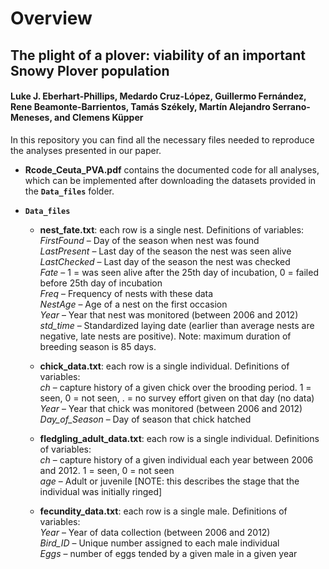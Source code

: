 # Overview
## The plight of a plover: viability of an important Snowy Plover population
#### Luke J. Eberhart-Phillips, Medardo Cruz-López, Guillermo Fernández, Rene Beamonte-Barrientos, Tamás Székely, Martín Alejandro Serrano-Meneses, and Clemens Küpper

In this repository you can find all the necessary files needed to reproduce the analyses presented in our paper.

* **Rcode_Ceuta_PVA.pdf** contains the documented code for all analyses, which can be implemented after downloading the datasets provided in the **`Data_files`** folder.
* **`Data_files`**

    + **nest_fate.txt**: each row is a single nest. Definitions of variables:  
*FirstFound* -- Day of the season when nest was found  
*LastPresent* -- Last day of the season the nest was seen alive  
*LastChecked* -- Last day of the season the nest was checked  
*Fate* -- 1 = was seen alive after the 25th day of incubation, 0 = failed
before 25th day of incubation  
*Freq* -- Frequency of nests with these data  
*NestAge* -- Age of a nest on the first occasion  
*Year* -- Year that nest was monitored (between 2006 and 2012)  
*std_time* -- Standardized laying date (earlier than average nests are
negative, late nests are positive). Note: maximum duration of
breeding season is 85 days.  

    + **chick_data.txt**: each row is a single individual. Definitions of
variables:  
*ch* -- capture history of a given chick over the brooding period. 1 = seen, 
0 = not seen, . = no survey effort given on that day (no data)  
*Year* -- Year that chick was monitored (between 2006 and 2012)  
*Day_of_Season* -- Day of season that chick hatched  

    + **fledgling_adult_data.txt**: each row is a single individual. Definitions of
variables:  
*ch* -- capture history of a given individual each year between 2006 and 2012.
1 = seen, 0 = not seen  
*age* -- Adult or juvenile [NOTE: this describes the stage that the individual
was initially ringed]  

    + **fecundity_data.txt**: each row is a single male. Definitions of variables:  
*Year* -- Year of data collection (between 2006 and 2012)  
*Bird_ID* -- Unique number assigned to each male individual  
*Eggs* -- number of eggs tended by a given male in a given year  
